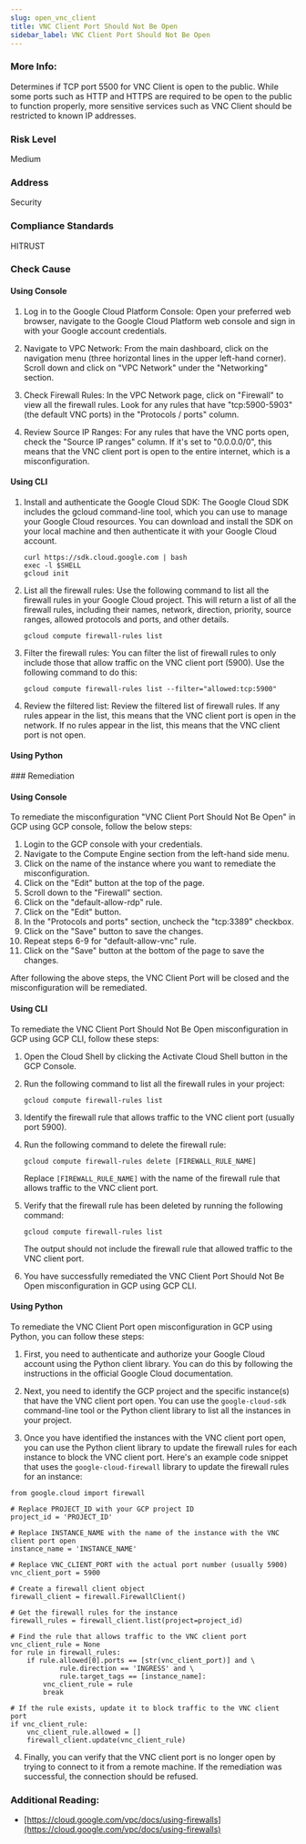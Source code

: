 ```yaml
---
slug: open_vnc_client
title: VNC Client Port Should Not Be Open
sidebar_label: VNC Client Port Should Not Be Open
---
```


### More Info:

Determines if TCP port 5500 for VNC Client is open to the public. While some ports such as HTTP and HTTPS are required to be open to the public to function properly, more sensitive services such as VNC Client should be restricted to known IP addresses.

### Risk Level

Medium

### Address

Security

### Compliance Standards

HITRUST



<Tabs><Tab title='Cause'>
### Check Cause

#### Using Console

1. Log in to the Google Cloud Platform Console: Open your preferred web browser, navigate to the Google Cloud Platform web console and sign in with your Google account credentials.

2. Navigate to VPC Network: From the main dashboard, click on the navigation menu (three horizontal lines in the upper left-hand corner). Scroll down and click on "VPC Network" under the "Networking" section.

3. Check Firewall Rules: In the VPC Network page, click on "Firewall" to view all the firewall rules. Look for any rules that have "tcp:5900-5903" (the default VNC ports) in the "Protocols / ports" column. 

4. Review Source IP Ranges: For any rules that have the VNC ports open, check the "Source IP ranges" column. If it's set to "0.0.0.0/0", this means that the VNC client port is open to the entire internet, which is a misconfiguration.

#### Using CLI

1. Install and authenticate the Google Cloud SDK: The Google Cloud SDK includes the gcloud command-line tool, which you can use to manage your Google Cloud resources. You can download and install the SDK on your local machine and then authenticate it with your Google Cloud account.

   ```
   curl https://sdk.cloud.google.com | bash
   exec -l $SHELL
   gcloud init
   ```

2. List all the firewall rules: Use the following command to list all the firewall rules in your Google Cloud project. This will return a list of all the firewall rules, including their names, network, direction, priority, source ranges, allowed protocols and ports, and other details.

   ```
   gcloud compute firewall-rules list
   ```

3. Filter the firewall rules: You can filter the list of firewall rules to only include those that allow traffic on the VNC client port (5900). Use the following command to do this:

   ```
   gcloud compute firewall-rules list --filter="allowed:tcp:5900"
   ```

4. Review the filtered list: Review the filtered list of firewall rules. If any rules appear in the list, this means that the VNC client port is open in the network. If no rules appear in the list, this means that the VNC client port is not open.

#### Using Python



</Tab>


<Tab title='Remediation'>
### Remediation

#### Using Console

To remediate the misconfiguration "VNC Client Port Should Not Be Open" in GCP using GCP console, follow the below steps:

1. Login to the GCP console with your credentials.
2. Navigate to the Compute Engine section from the left-hand side menu.
3. Click on the name of the instance where you want to remediate the misconfiguration.
4. Click on the "Edit" button at the top of the page.
5. Scroll down to the "Firewall" section.
6. Click on the "default-allow-rdp" rule.
7. Click on the "Edit" button.
8. In the "Protocols and ports" section, uncheck the "tcp:3389" checkbox.
9. Click on the "Save" button to save the changes.
10. Repeat steps 6-9 for "default-allow-vnc" rule.
11. Click on the "Save" button at the bottom of the page to save the changes.

After following the above steps, the VNC Client Port will be closed and the misconfiguration will be remediated.

#### Using CLI

To remediate the VNC Client Port Should Not Be Open misconfiguration in GCP using GCP CLI, follow these steps:

1. Open the Cloud Shell by clicking the Activate Cloud Shell button in the GCP Console.

2. Run the following command to list all the firewall rules in your project:

   ```
   gcloud compute firewall-rules list
   ```

3. Identify the firewall rule that allows traffic to the VNC client port (usually port 5900).

4. Run the following command to delete the firewall rule:

   ```
   gcloud compute firewall-rules delete [FIREWALL_RULE_NAME]
   ```

   Replace `[FIREWALL_RULE_NAME]` with the name of the firewall rule that allows traffic to the VNC client port.

5. Verify that the firewall rule has been deleted by running the following command:

   ```
   gcloud compute firewall-rules list
   ```

   The output should not include the firewall rule that allowed traffic to the VNC client port.

6. You have successfully remediated the VNC Client Port Should Not Be Open misconfiguration in GCP using GCP CLI.

#### Using Python

To remediate the VNC Client Port open misconfiguration in GCP using Python, you can follow these steps:

1. First, you need to authenticate and authorize your Google Cloud account using the Python client library. You can do this by following the instructions in the official Google Cloud documentation.

2. Next, you need to identify the GCP project and the specific instance(s) that have the VNC client port open. You can use the `google-cloud-sdk` command-line tool or the Python client library to list all the instances in your project.

3. Once you have identified the instances with the VNC client port open, you can use the Python client library to update the firewall rules for each instance to block the VNC client port. Here's an example code snippet that uses the `google-cloud-firewall` library to update the firewall rules for an instance:

```
from google.cloud import firewall

# Replace PROJECT_ID with your GCP project ID
project_id = 'PROJECT_ID'

# Replace INSTANCE_NAME with the name of the instance with the VNC client port open
instance_name = 'INSTANCE_NAME'

# Replace VNC_CLIENT_PORT with the actual port number (usually 5900)
vnc_client_port = 5900

# Create a firewall client object
firewall_client = firewall.FirewallClient()

# Get the firewall rules for the instance
firewall_rules = firewall_client.list(project=project_id)

# Find the rule that allows traffic to the VNC client port
vnc_client_rule = None
for rule in firewall_rules:
    if rule.allowed[0].ports == [str(vnc_client_port)] and \
            rule.direction == 'INGRESS' and \
            rule.target_tags == [instance_name]:
        vnc_client_rule = rule
        break

# If the rule exists, update it to block traffic to the VNC client port
if vnc_client_rule:
    vnc_client_rule.allowed = []
    firewall_client.update(vnc_client_rule)
```

4. Finally, you can verify that the VNC client port is no longer open by trying to connect to it from a remote machine. If the remediation was successful, the connection should be refused.


### Additional Reading:

- [https://cloud.google.com/vpc/docs/using-firewalls](https://cloud.google.com/vpc/docs/using-firewalls) 


</Tab>
</Tabs>